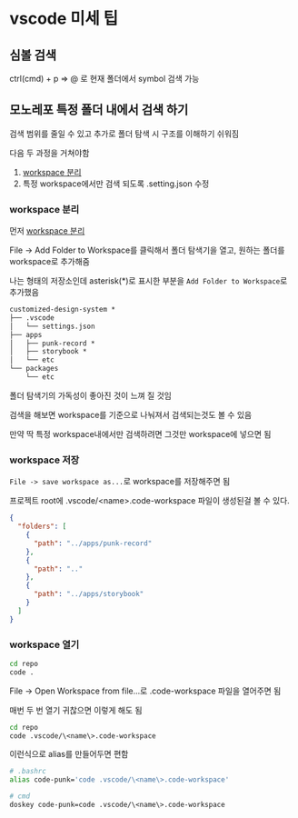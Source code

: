 
# vscode 미세 팁

## 심볼 검색

ctrl(cmd) + p => @ 로 현재 폴더에서 symbol 검색 가능

<MDXFlex>
  <MDXImage src="/images/vscode_tip_1.png" width={450} className="m-2" />
  <MDXImage src="/images/vscode_tip_2.png" width={450} className="m-2" />
</MDXFlex>

## 모노레포 특정 폴더 내에서 검색 하기

검색 범위를 줄일 수 있고 추가로 폴더 탐색 시 구조를 이해하기 쉬워짐

다음 두 과정을 거쳐야함

1. [workspace 분리](https://code.visualstudio.com/docs/editor/workspaces)
2. 특정 workspace에서만 검색 되도록 .setting.json 수정

### workspace 분리

먼저 [workspace 분리](https://code.visualstudio.com/docs/editor/workspaces)

File -> Add Folder to Workspace를 클릭해서 폴더 탐색기을 열고, 원하는 폴더를 workspace로 추가해줌

<MDXImage src="/images/vscode_tip_3.png" width={450} className="m-2" />

나는 형태의 저장소인데 asterisk(\*)로 표시한 부분을 `Add Folder to Workspace`로 추가했음

```txt
customized-design-system *
├── .vscode
│   └── settings.json
├── apps
│   ├── punk-record *
│   ├── storybook *
│   └── etc
└── packages
    └── etc
```

<MDXImage src="/images/vscode_tip_4.png" width={450} className="m-2" />

폴더 탐색기의 가독성이 좋아진 것이 느껴 질 것임

검색을 해보면 workspace를 기준으로 나눠져서 검색되는것도 볼 수 있음

만약 딱 특정 workspace내에서만 검색하려면 그것만 workspace에 넣으면 됨

### workspace 저장

`File -> save workspace as...`로 workspace를 저장해주면 됨

<MDXImage src="/images/vscode_tip_3.png" width={450} className="m-2" />

프로젝트 root에 .vscode/\<name\>.code-workspace 파일이 생성된걸 볼 수 있다.

```json
{
  "folders": [
    {
      "path": "../apps/punk-record"
    },
    {
      "path": ".."
    },
    {
      "path": "../apps/storybook"
    }
  ]
}
```

### workspace 열기

```sh
cd repo
code .
```

File -> Open Workspace from file...로 .code-workspace 파일을 열어주면 됨

<MDXImage src="/images/vscode_tip_3.png" width={450} className="m-2" />

매번 두 번 열기 귀찮으면 이렇게 해도 됨

```sh
cd repo
code .vscode/\<name\>.code-workspace
```

이런식으로 alias를 만들어두면 편함

```sh
# .bashrc
alias code-punk='code .vscode/\<name\>.code-workspace'

# cmd
doskey code-punk=code .vscode/\<name\>.code-workspace
```
